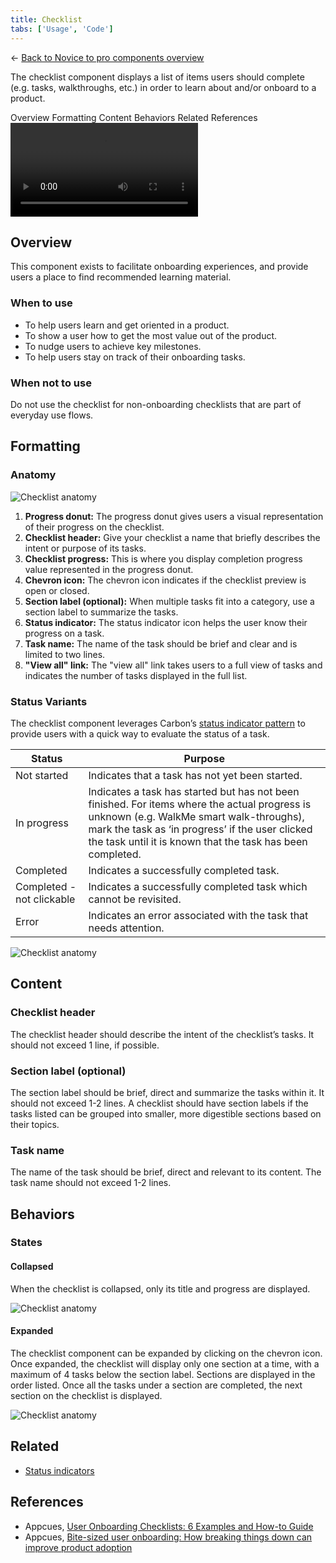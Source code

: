 ```yaml
---
title: Checklist
tabs: ['Usage', 'Code']
---
```


← [Back to Novice to pro components overview](/novice-to-pro/components/overview)

<PageDescription>

The checklist component displays a list of items users should complete (e.g. tasks, walkthroughs, etc.) in order to learn about and/or onboard to a product.

</PageDescription>

<AnchorLinks>
   <AnchorLink>Overview</AnchorLink>
   <AnchorLink>Formatting</AnchorLink>
   <AnchorLink>Content</AnchorLink>
   <AnchorLink>Behaviors</AnchorLink>
   <AnchorLink>Related</AnchorLink>
   <AnchorLink>References</AnchorLink>
</AnchorLinks>

<Row>
<Column colMd={12} colLg={12}>

<Video src="images/checklist-01.mp4" autoPlay loop>
    <track kind="captions" src="images/checklist-01.mp4" />
</Video>

</Column>
</Row>


## Overview

This component exists to facilitate onboarding experiences, and provide users a place to find recommended learning material.

### When to use
- To help users learn and get oriented in a product.
- To show a user how to get the most value out of the product.
- To nudge users to achieve key milestones.
- To help users stay on track of their onboarding tasks.

### When not to use

Do not use the checklist for non-onboarding checklists that are part of everyday use flows.


## Formatting

### Anatomy

<Row>
<Column colMd={8} colLg={8}>

![Checklist anatomy](images/checklist-02.png)

</Column>
</Row>

1. **Progress donut:** The progress donut gives users a visual representation of their progress on the checklist.
2. **Checklist header:** Give your checklist a name that briefly describes the intent or purpose of its tasks.
3. **Checklist progress:** This is where you display completion progress value represented in the progress donut.
4. **Chevron icon:** The chevron icon indicates if the checklist preview is open or closed.
5. **Section label (optional):**  When multiple tasks fit into a category, use a section label to summarize the tasks. 
6. **Status indicator:** The status indicator icon helps the user know their progress on a task.
7. **Task name:**  The name of the task should be brief and clear and is limited to two lines. 
8. **"View all" link:** The "view all" link takes users to a full view of tasks and indicates the number of tasks displayed in the full list.


### Status Variants

The checklist component leverages Carbon’s [status indicator pattern](https://carbondesignsystem.com/patterns/status-indicator-pattern/#medium-attention) to provide users with a quick way to evaluate the status of a task.

| Status   | Purpose                                                                                                                                       |
| --------- | ---------------------------------------------------------------------------------------------------------------------------------             |
| Not started   | Indicates that a task has not yet been started.                                                                      |
| In progress   | Indicates a task has started but has not been finished. For items where the actual progress is unknown (e.g. WalkMe smart walk-throughs), mark the task as ‘in progress’ if the user clicked the task until it is known that the task has been completed. |
| Completed     | Indicates a successfully completed task.                                                                       |
| Completed - not clickable | Indicates a successfully completed task which cannot be revisited.                                                     |
| Error | Indicates an error associated with the task that needs attention.                                                     |

<Row>
<Column colMd={8} colLg={8}>

![Checklist anatomy](images/checklist-03.png)

</Column>
</Row>


## Content

### Checklist header
The checklist header should describe the intent of the checklist’s tasks. It should not exceed 1 line, if possible. 

### Section label (optional)
The section label should be brief, direct and summarize the tasks within it. It should not exceed 1-2 lines. A checklist should have section labels if the tasks listed can be grouped into smaller, more digestible sections based on their topics. 

### Task name
The name of the task should be brief, direct and relevant to its content. The task name should not exceed 1-2 lines.


## Behaviors

### States

#### Collapsed
When the checklist is collapsed, only its title and progress are displayed.

<Row>
<Column colMd={8} colLg={8}>

![Checklist anatomy](images/checklist-04.png)

</Column>
</Row>

#### Expanded
The checklist component can be expanded by clicking on the chevron icon. Once expanded, the checklist will display only one section at a time, with a maximum of 4 tasks below the section label. Sections are displayed in the order listed. Once all the tasks under a section are completed, the next section on the checklist is displayed. 

<Row>
<Column colMd={8} colLg={8}>

![Checklist anatomy](images/checklist-05.png)

</Column>
</Row>


## Related
- [Status indicators](https://carbondesignsystem.com/patterns/status-indicator-pattern/)


## References
- Appcues, [User Onboarding Checklists: 6 Examples and How-to Guide](https://www.appcues.com/blog/best-checklist-examples)
- Appcues, [Bite-sized user onboarding: How breaking things down can improve product adoption](https://www.appcues.com/blog/bite-sized-user-onboarding)
